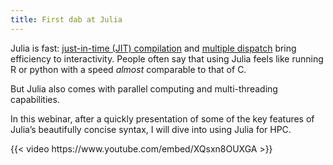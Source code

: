 ```yaml
---
title: First dab at Julia
---
```


:::{.def}

Julia is fast: [just-in-time (JIT) compilation](https://en.wikipedia.org/wiki/Just-in-time_compilation) and [multiple dispatch](https://en.wikipedia.org/wiki/Multiple_dispatch) bring efficiency to interactivity. People often say that using Julia feels like running R or python with a speed *almost* comparable to that of C.

But Julia also comes with parallel computing and multi-threading capabilities.

In this webinar, after a quickly presentation of some of the key features of Julia's beautifully concise syntax, I will dive into using Julia for HPC.

:::

{{< video https://www.youtube.com/embed/XQsxn8OUXGA >}}

<br>
<script src="https://giscus.app/client.js"
data-repo="WestDRI/arc-training"
data-repo-id="R_kgDOIk69QA"
data-category-id="DIC_kwDOIk69QM4CS9oA"
data-mapping="url"
data-strict="1"
data-reactions-enabled="0"
data-emit-metadata="0"
data-input-position="bottom"
data-theme="preferred_color_scheme"
data-lang="en"
crossorigin="anonymous"
async>
</script>

